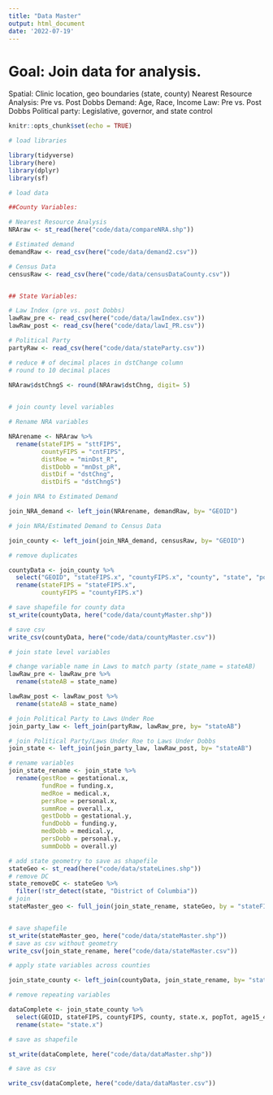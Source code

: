```yaml
---
title: "Data Master"
output: html_document
date: '2022-07-19'
---
```

# Goal: Join data for analysis.

Spatial: Clinic location, geo boundaries (state, county)
Nearest Resource Analysis: Pre vs. Post Dobbs 
Demand: Age, Race, Income
Law: Pre vs. Post Dobbs
Political party: Legislative, governor, and state control 


```r
knitr::opts_chunk$set(echo = TRUE)
```

```r
# load libraries

library(tidyverse)
library(here)
library(dplyr)
library(sf)

```

```r
# load data

##County Variables: 

# Nearest Resource Analysis
NRAraw <- st_read(here("code/data/compareNRA.shp")) 

# Estimated demand
demandRaw <- read_csv(here("code/data/demand2.csv"))

# Census Data
censusRaw <- read_csv(here("code/data/censusDataCounty.csv"))


## State Variables: 

# Law Index (pre vs. post Dobbs)
lawRaw_pre <- read_csv(here("code/data/lawIndex.csv"))
lawRaw_post <- read_csv(here("code/data/lawI_PR.csv"))

# Political Party
partyRaw <- read_csv(here("code/data/stateParty.csv"))


```

```r
# reduce # of decimal places in dstChange column
# round to 10 decimal places 

NRAraw$dstChngS <- round(NRAraw$dstChng, digit= 5)
  
```


```r
# join county level variables 

# Rename NRA variables 

NRArename <- NRAraw %>%
  rename(stateFIPS = "sttFIPS",
         countyFIPS = "cntFIPS",
         distRoe = "minDst_R",
         distDobb = "mnDst_pR",
         distDif = "dstChng",
         distDifS = "dstChngS")

# join NRA to Estimated Demand

join_NRA_demand <- left_join(NRArename, demandRaw, by= "GEOID")

# join NRA/Estimated Demand to Census Data

join_county <- left_join(join_NRA_demand, censusRaw, by= "GEOID")

# remove duplicates

countyData <- join_county %>%
  select("GEOID", "stateFIPS.x", "countyFIPS.x", "county", "state", "popTot", "age15_49", "whiteP", "blackP", "amIndP", "asianP", "pacIsP", "hispP", "otherP", "povPerc", "pciE", "distRoe", "distDobb", "distDif", "distDifS", "ageD", "whiteD", "blackD", "asianD", "hispD", "raceD", "p100D", "p100_199D", "p200D", "incomeD", "totalD", "geometry") %>%
  rename(stateFIPS = "stateFIPS.x",
         countyFIPS = "countyFIPS.x")

# save shapefile for county data
st_write(countyData, here("code/data/countyMaster.shp"))

# save csv
write_csv(countyData, here("code/data/countyMaster.csv"))

```

```r
# join state level variables

# change variable name in Laws to match party (state_name = stateAB)
lawRaw_pre <- lawRaw_pre %>%
  rename(stateAB = state_name)

lawRaw_post <- lawRaw_post %>%
  rename(stateAB = state_name)

# join Political Party to Laws Under Roe
join_party_law <- left_join(partyRaw, lawRaw_pre, by= "stateAB")

# join Political Party/Laws Under Roe to Laws Under Dobbs
join_state <- left_join(join_party_law, lawRaw_post, by= "stateAB")

# rename variables
join_state_rename <- join_state %>%
  rename(gestRoe = gestational.x,
         fundRoe = funding.x,
         medRoe = medical.x,
         persRoe = personal.x,
         summRoe = overall.x,
         gestDobb = gestational.y,
         fundDobb = funding.y,
         medDobb = medical.y,
         persDobb = personal.y,
         summDobb = overall.y)

# add state geometry to save as shapefile
stateGeo <- st_read(here("code/data/stateLines.shp"))
# remove DC
state_removeDC <- stateGeo %>%
  filter(!str_detect(state, "District of Columbia"))
# join
stateMaster_geo <- full_join(join_state_rename, stateGeo, by = "stateFIPS")


# save shapefile
st_write(stateMaster_geo, here("code/data/stateMaster.shp"))
# save as csv without geometry
write_csv(join_state_rename, here("code/data/stateMaster.csv"))

```

```r
# apply state variables across counties

join_state_county <- left_join(countyData, join_state_rename, by= "stateFIPS", keep= FALSE)

# remove repeating variables

dataComplete <- join_state_county %>%
  select(GEOID, stateFIPS, countyFIPS, county, state.x, popTot, age15_49, whiteP, blackP, amIndP, asianP, pacIsP, hispP, otherP, povPerc, pciE, distRoe, distDobb, distDif, distDifS, ageD, whiteD, blackD, asianD, hispD, raceD, p100D, p100_199D, p200D, incomeD, totalD, legCon, govCon, stateCon, gestRoe, fundRoe, medRoe, persRoe, summRoe, gestDobb, fundDobb, medDobb, persDobb, summDobb, geometry) %>%
  rename(state= "state.x")

```

```r
# save as shapefile

st_write(dataComplete, here("code/data/dataMaster.shp"))

# save as csv

write_csv(dataComplete, here("code/data/dataMaster.csv"))
```

